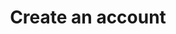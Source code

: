---
title: 'Create an account'
description: 'Create an account in any Ticketing Platform using this endpoint'
openapi: "POST /ticketing/account"
---